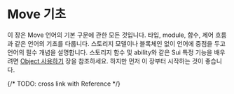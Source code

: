 # Move 기초

이 장은 Move 언어의 기본 구문에 관한 모든 것입니다. 타입, module, 함수, 제어 흐름과 같은 언어의 기초를 다룹니다. 스토리지 모델이나 블록체인 없이 언어에 중점을 두고 언어의 필수 개념을 설명합니다. 스토리지 함수 및 ability와 같은 Sui 특정 기능을 배우려면 [Object 사용하기](./../storage/) 장을 참조하세요. 하지만 먼저 이 장부터 시작하는 것이 좋습니다.

{/* TODO: cross link with Reference */}